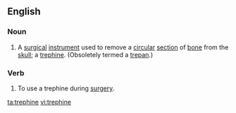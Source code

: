 ==English==

===Noun===
{{en-noun}}

# {{medicine}} A [[surgical]] [[instrument]] used to remove a [[circular]] [[section]] of [[bone]] from the [[skull]]; a [[trephine]].  (Obsoletely termed a [[trepan]].)

===Verb===
{{en-verb|trephines|trephining|trephined|trephined}}

# To use a trephine during [[surgery]].

[[ta:trephine]]
[[vi:trephine]]